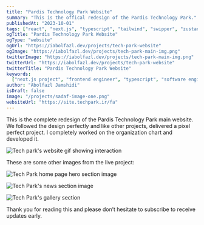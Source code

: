 ```yaml
---
title: "Pardis Technology Park Website"
summary: "This is the offical redesign of the Pardis Technology Park."
publishedAt: "2023-10-01"
tags: ["react", "next.js", "typescript", "tailwind", "swipper", "zustand"]
ogTitle: "Pardis Technology Park Website"
ogType: "website"
ogUrl: "https://iabolfazl.dev/projects/tech-park-website"
ogImage: "https://iabolfazl.dev/projects/tech-park-main-img.png"
twitterImage: "https://iabolfazl.dev/projects/tech-park-main-img.png"
twitterUrl: "https://iabolfazl.dev/projects/tech-park-website"
twitterTitle: "Pardis Technology Park Website"
keywords:
  ["next.js project", "frontend engineer", "typescript", "software engineer"]
author: "Abolfazl Jamshidi"
isDraft: false
image: "/projects/sadaf-image-one.png"
websiteUrl: "https://site.techpark.ir/fa"
---
```


This is the complete redesign of the Pardis Technology Park main website. We followed the design perfectly and like other projects, delivered a pixel perfect project. I completely worked on the organization chart and developed it.

<Image
  rounded
  width={600}
  height={400}
  src="/projects/tech-park.gif"
  alt="Tech park's website gif showing interaction"
/>

These are some other images from the live project:

<Image
  rounded
  width={600}
  height={400}
  src="/projects/tech-park-main-img.png"
  caption="This is the UI of the home page hero section."
  alt="Tech Park home page hero section image"
/>

<Image
  rounded
  width={600}
  height={400}
  src="/projects/tech-park-news-section.png"
  alt="Tech Park's news section image"
/>

<Image
  rounded
  width={600}
  height={400}
  src="/projects/tech-park-gallery-page.png"
  caption="This is the UI of the gallery page."
  alt="Tech Park's gallery section"
/>

Thank you for reading this and please don’t hesitate to subscribe to receive updates early.

